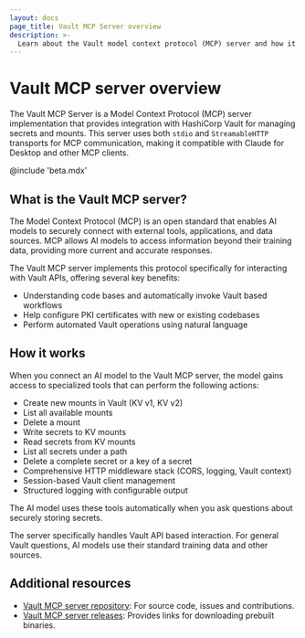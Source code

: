 ```yaml
---
layout: docs
page_title: Vault MCP Server overview
description: >-
  Learn about the Vault model context protocol (MCP) server and how it can help you interact with HashiCorp Vault using AI.
---
```


# Vault MCP server overview

The Vault MCP Server is a Model Context Protocol (MCP) server implementation that provides integration with HashiCorp Vault for managing secrets and mounts.
This server uses both `stdio` and `StreamableHTTP` transports for MCP communication, making it compatible with Claude for Desktop and other MCP clients.

@include 'beta.mdx'

## What is the Vault MCP server?

The Model Context Protocol (MCP) is an open standard that enables AI models to securely connect with external tools, applications, and data sources. MCP allows AI models to access information beyond their training data, providing more current and accurate responses.

The Vault MCP server implements this protocol specifically for interacting with Vault APIs, offering several key benefits:

- Understanding code bases and automatically invoke Vault based workflows
- Help configure PKI certificates with new or existing codebases
- Perform automated Vault operations using natural language

## How it works

When you connect an AI model to the Vault MCP server, the model gains access to specialized tools that can perform the following actions:

- Create new mounts in Vault (KV v1, KV v2)
- List all available mounts
- Delete a mount
- Write secrets to KV mounts
- Read secrets from KV mounts
- List all secrets under a path
- Delete a complete secret or a key of a secret
- Comprehensive HTTP middleware stack (CORS, logging, Vault context)
- Session-based Vault client management
- Structured logging with configurable output

The AI model uses these tools automatically when you ask questions about securely storing secrets.

The server specifically handles Vault API based interaction. For general Vault questions, AI models use their standard training data and other sources.

## Additional resources
- [Vault MCP server repository](https://github.com/hashicorp/vault-mcp-server): For source code, issues and contributions.
- [Vault MCP server releases](https://releases.hashicorp.com/vault-mcp-server): Provides links for downloading prebuilt binaries.
